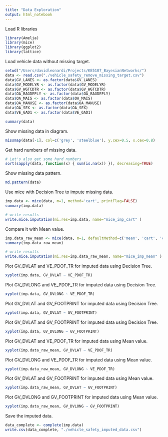 ```yaml
---
title: "Data Exploration"
output: html_notebook
---
```


Load R libraries
```r
library(Amelia)
library(mice)
library(ggplot2)
library(lattice)
```

Load vehicle data without missing target.
```r
setwd("/Users/davidleonardi/Projects/KE5107_BayesianNetworks/")
data <- read.csv("./vehicle_safety_remove_missing_target.csv")
data$GV_LANES <- as.factor(data$GV_LANES)
data$GV_MODELYR <- as.factor(data$GV_MODELYR)
data$GV_WGTCDTR <- as.factor(data$GV_WGTCDTR)
data$OA_BAGDEPLY <- as.factor(data$OA_BAGDEPLY)
data$OA_MAIS <- as.factor(data$OA_MAIS)
data$OA_MANUSE <- as.factor(data$OA_MANUSE)
data$OA_SEX <- as.factor(data$OA_SEX)
data$VE_GAD1 <- as.factor(data$VE_GAD1)

summary(data)
```

Show missing data in diagram.
```r
missmap(data[-1], col=c('grey', 'steelblue'), y.cex=0.5, x.cex=0.8)
```

Get hard numbers of missing data.
```r
# Let's also get some hard numbers
sort(sapply(data, function(x) { sum(is.na(x)) }), decreasing=TRUE)
```

Show missing data pattern.
```r
md.pattern(data)
```

Use mice with Decision Tree to impute missing data.
```r
imp.data <- mice(data, m=1, method='cart', printFlag=FALSE)
summary(imp.data)

# write results
write.mice.imputation(mi.res=imp.data, name="mice_imp_cart" )
```

Compare it with Mean value.
```r
imp.data_raw_mean <- mice(data, m=1, defaultMethod=c('mean', 'cart', 'cart', 'cart'), printFlag=FALSE)
summary(imp.data_raw_mean)

# write results
write.mice.imputation(mi.res=imp.data_raw_mean, name="mice_imp_mean" )
```

Plot GV_DVLAT and VE_PDOF_TR for imputed data using Decision Tree.
```r
xyplot(imp.data, GV_DVLAT ~ VE_PDOF_TR)
```

Plot GV_DVLONG and VE_PDOF_TR for imputed data using Decision Tree.
```r
xyplot(imp.data, GV_DVLONG ~ VE_PDOF_TR)
```

Plot GV_DVLAT and GV_FOOTPRINT for imputed data using Decision Tree.
```r
xyplot(imp.data, GV_DVLAT ~ GV_FOOTPRINT)
```

Plot GV_DVLAT and GV_FOOTPRINT for imputed data using Decision Tree.
```r
xyplot(imp.data, GV_DVLONG ~ GV_FOOTPRINT)
```

Plot GV_DVLAT and VE_PDOF_TR for imputed data using Mean value.
```r
xyplot(imp.data_raw_mean, GV_DVLAT ~ VE_PDOF_TR)
```

Plot GV_DVLONG and VE_PDOF_TR for imputed data using Mean value.
```r
xyplot(imp.data_raw_mean, GV_DVLONG ~ VE_PDOF_TR)
```

Plot GV_DVLAT and GV_FOOTPRINT for imputed data using Mean value.
```r
xyplot(imp.data_raw_mean, GV_DVLAT ~ GV_FOOTPRINT)
```

Plot GV_DVLONG and GV_FOOTPRINT for imputed data using Mean value.
```r
xyplot(imp.data_raw_mean, GV_DVLONG ~ GV_FOOTPRINT)
```

Save the imputed data.
```r
data_complete <- complete(imp.data)
write.csv(data_complete, "./vehicle_safety_imputed_data.csv")
```
